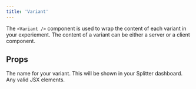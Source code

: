 ```yaml
---
title: 'Variant'
---
```


The `<Variant />` component is used to wrap the content of each variant in your experiement. The content of a variant can be either a server or a client component.

## Props

<ResponseField name="name" type="string" required>
  The name for your variant. This will be shown in your Splitter dashboard.
</ResponseField>

<ResponseField name="children" type="JSX Elements">
  Any valid JSX elements.
</ResponseField>